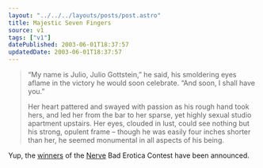 ```yaml
---
layout: "../../../layouts/posts/post.astro"
title: Majestic Seven Fingers
source: v1
tags: ["v1"]
datePublished: 2003-06-01T18:37:57
updatedDate: 2003-06-01T18:37:57
---
```


> &#8220;My name is Julio, Julio Gottstein,&#8221; he said, his smoldering eyes aflame in the victory he would soon celebrate. &#8220;And soon, I shall have you.&#8221;
>
> Her heart pattered and swayed with passion as his rough hand took hers, and led her from the bar to her sparse, yet highly sexual studio apartment upstairs. Her eyes, clouded in lust, could see nothing but his strong, opulent frame &#8211; though he was easily four inches shorter than her, he seemed monumental in all aspects of his being.

Yup, the [winners][1] of the [Nerve][2] Bad Erotica Contest have been announced.

[1]: http://www.nerve.com/fiction/baderotica/baderotica/ "Nerve.com: With the intensity of a thousand pulsing love pods..."
[2]: http://www.nerve.com/
